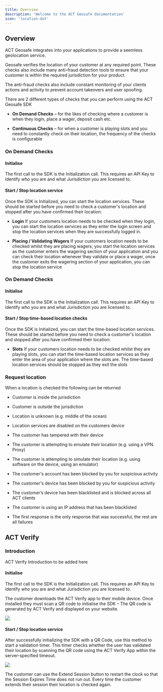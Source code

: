 ```yaml
---
title: Overview
description: 'Welcome to the ACT Geosafe documentation'
icon: 'location-dot'
---
```


## Overview

ACT Geosafe integrates into your applications to provide a seemless geolocation service.

Geosafe verifies the location of your customer at any required point.  These checks also include many anti-fraud detection tools to ensure that your customer is within the required jurisdiction for your product.

The anti-fraud checks also include constant monitoring of your clients actions and activity to prevent account takeovers and user spoofing.

There are 2 different types of checks that you can perform using the ACT Geosafe SDK 

- **On Demand Checks** – for the likes of checking where a customer is when they login, place a wager, deposit cash etc. 

- **Continuous Checks** – for when a customer is playing slots and you need to constantly check on their location, the frequency of the checks is configurable 

### On Demand Checks 

#### Initialise 

The first call to the SDK is the Initialization call.  This requires an API Key to identify who you are and what Jurisdiction you are licensed to. 

#### Start / Stop location service 

Once the SDK is Initialized, you can start the location services.  These should be started before you need to check a customer's location and stopped after you have confirmed their location: 

- **Login** 
If your customers location needs to be checked when they login, you can start the location services as they enter the login screen and stop the location services when they are successfully logged in. 

- **Placing / Validating Wagers**
If your customers location needs to be checked whilst they are placing wagers, you start the location services as the customer enters the wagering section of your application and you can check their location whenever they validate or place a wager, once the customer exits the wagering section of your application, you can stop the location service 

### On Demand Checks 

#### Initialise 

The first call to the SDK is the Initialization call.  This requires an API Key to identify who you are and what Jurisdiction you are licensed to. 

#### Start / Stop time-based location checks 

Once the SDK is Initialized, you can start the time-based location services.  These should be started before you need to check a customer's location and stopped after you have confirmed their location: 

- **Slots**
If your customers location needs to be checked whilst they are playing slots, you can start the time-based location services as they enter the area of your application where the slots are.  The time-based location services should be stopped as they exit the slots 

### Request location 

When a location is checked the following can be returned 

- <span class="green">Customer is inside the jurisdiction</span>

- <span class="maroon">Customer is outside the jurisdiction</span>

- Location is unknown (e.g. middle of the ocean) 

- Location services are disabled on the customers device 

- The customer has tampered with their device 

- The customer is attempting to emulate their location (e.g. using a VPN. Proxy) 

- The customer is attempting to simulate their location (e.g. using software on the device, using an emulator) 

- The customer's account has been blocked by you for suspicious activity 

- The customer's device has been blocked by you for suspicious activity 

- The customer’s device has been blacklisted and is blocked across all ACT clients 

- The customer is using an IP address that has been blacklisted  

- The first response is the only response that was successful, the rest are all failures 

## ACT Verify 

### Introduction 

ACT Verify Introduction to be added here

#### Initialise 

The first call to the SDK is the Initialization call.  This requires an API Key to identify who you are and what Jurisdiction you are licensed to. 

The customer downloads the ACT Verify app to their mobile device.  Once installed they must scan a QR code to initialise the SDK – The QR code is generated by ACT Verify and displayed on your website. 

<img src="/images/act-verify.png" />

#### Start / Stop location service 

After successfully initializing the SDK with a QR Code, use this method to start a validation timer. This timer checks whether the user has validated their location by scanning the QR code using the ACT Verify App within the server-specified timeout. 

<img class="mobile" src="/images/verify-app.png" />

The customer can use the Extend Session button to restart the clock so that the Session Expires Time does not run out.  Every time the customer extends their session their location is checked again. 

